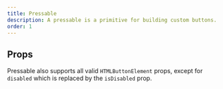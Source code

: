 ```yaml
---
title: Pressable
description: A pressable is a primitive for building custom buttons.
order: 1
---
```



<CodeDocsHeader
  name="@atlaskit/primitives"
  repository="https://bitbucket.org/atlassian/atlassian-frontend-mirror"
  directoryName="primitives"
/>


## Props

Pressable also supports all valid `HTMLButtonElement` props, except for `disabled` which is replaced by the `isDisabled` prop.

<PropsTable heading="" props={ERTPressable} />
